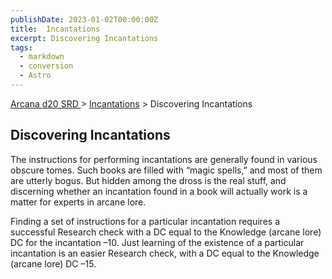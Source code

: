 ```yaml
---
publishDate: 2023-01-02T00:00:00Z
title:  Incantations
excerpt: Discovering Incantations
tags:
  - markdown
  - conversion
  - Astro
---
```


[ Arcana d20 SRD ](/#arcanaD20) > [ Incantations](arcana-d20-srd-incantations-index) > Discovering Incantations

##  Discovering Incantations

The instructions for performing incantations are generally found in various
obscure tomes. Such books are filled with “magic spells,” and most of them are
utterly bogus. But hidden among the dross is the real stuff, and discerning
whether an incantation found in a book will actually work is a matter for
experts in arcane lore.

Finding a set of instructions for a particular incantation requires a
successful Research check with a DC equal to the Knowledge (arcane lore) DC
for the incantation –10. Just learning of the existence of a particular
incantation is an easier Research check, with a DC equal to the Knowledge
(arcane lore) DC –15.

